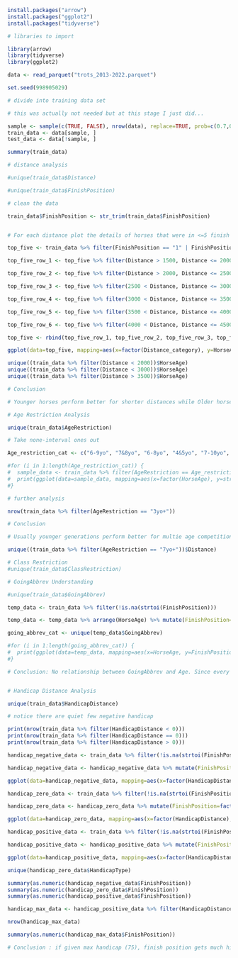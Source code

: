 ```r
install.packages("arrow")
install.packages("ggplot2")
install.packages("tidyverse")
```

```r
# libraries to import

library(arrow)
library(tidyverse)
library(ggplot2)

```

```r
data <- read_parquet("trots_2013-2022.parquet")

```



```r

set.seed(998905029)

# divide into training data set

# this was actually not needed but at this stage I just did...

sample <- sample(c(TRUE, FALSE), nrow(data), replace=TRUE, prob=c(0.7,0.3))
train_data <- data[sample, ]
test_data <- data[!sample, ]
```

```r
summary(train_data)
```

```r
# distance analysis

#unique(train_data$Distance)

#unique(train_data$FinishPosition)

# clean the data

train_data$FinishPosition <- str_trim(train_data$FinishPosition)


# For each distance plot the details of horses that were in <=5 finish position

top_five <- train_data %>% filter(FinishPosition == "1" | FinishPosition == "2" | FinishPosition == "3" | FinishPosition == "4" | FinishPosition == "5")

top_five_row_1 <- top_five %>% filter(Distance > 1500, Distance <= 2000) %>% mutate(Distance_category = "1500-2000")

top_five_row_2 <- top_five %>% filter(Distance > 2000, Distance <= 2500) %>% mutate(Distance_category = "2000-2500")

top_five_row_3 <- top_five %>% filter(2500 < Distance, Distance <= 3000) %>% mutate(Distance_category = "2500-3000")

top_five_row_4 <- top_five %>% filter(3000 < Distance, Distance <= 3500) %>% mutate(Distance_category = "3000-3500")

top_five_row_5 <- top_five %>% filter(3500 < Distance, Distance <= 4000) %>% mutate(Distance_category = "3500-4000")

top_five_row_6 <- top_five %>% filter(4000 < Distance, Distance <= 4500) %>% mutate(Distance_category = "4000-4500")

top_five <- rbind(top_five_row_1, top_five_row_2, top_five_row_3, top_five_row_4, top_five_row_5, top_five_row_6)

ggplot(data=top_five, mapping=aes(x=factor(Distance_category), y=HorseAge, col=Gender)) + geom_boxplot(position=position_dodge(0.6), width=0.5) + scale_y_continuous("Horse Age") + theme_bw() + theme(legend.position="bottom")

```

```r
unique((train_data %>% filter(Distance < 2000))$HorseAge)
unique((train_data %>% filter(Distance < 3000))$HorseAge)
unique((train_data %>% filter(Distance > 3500))$HorseAge)

# Conclusion

# Younger horses perform better for shorter distances while Older horses perform better for longer distances
```

```r

# Age Restriction Analysis

unique(train_data$AgeRestriction)

# Take none-interval ones out

Age_restriction_cat <- c("6-9yo", "7&8yo", "6-8yo", "4&5yo", "7-10yo", "6-10yo", "6&7yo", "5-10yo", "5&6yo", "5-7yo", "5-8yo", "5-9yo", "7-9yo", "8-10yo", "4-6yo",  "4-7yo", "4-10yo", "6yo+", "4yo+", "4-8yo", "8&9yo", "7yo+", "4-9yo", "3-5yo", "5yo+", "3yo+", "3-10yo", "8yo+", "9&10yo")

#for (i in 1:length(Age_restriction_cat)) {
#  sample_data <- train_data %>% filter(AgeRestriction == Age_restriction_cat[i]) %>% filter(strtoi(FinishPosition) < 11)
#  print(ggplot(data=sample_data, mapping=aes(x=factor(HorseAge), y=strtoi(FinishPosition))) + geom_boxplot() + ggtitle(Age_restriction_cat[i]))
#}

# further analysis

nrow(train_data %>% filter(AgeRestriction == "3yo+"))

# Conclusion

# Usually younger generations perform better for multie age competition. However, this may be related to the previous analysis as well.
```

```r

unique((train_data %>% filter(AgeRestriction == "7yo+"))$Distance)

```

```r
# Class Restriction
#unique(train_data$ClassRestriction)
```

```r
# GoingAbbrev Understanding

#unique(train_data$GoingAbbrev)

temp_data <- train_data %>% filter(!is.na(strtoi(FinishPosition)))

temp_data <- temp_data %>% arrange(HorseAge) %>% mutate(FinishPosition=factor(FinishPosition, levels=c("1", "2", "3", "4", "5", "6", "7", "8", "9", "10", "11", "12", "13", "14", "15", "16", "17", "18")))

going_abbrev_cat <- unique(temp_data$GoingAbbrev)

#for (i in 1:length(going_abbrev_cat)) {
#  print(ggplot(data=temp_data, mapping=aes(x=HorseAge, y=FinishPosition)) + geom_boxplot() + ggtitle(going_abbrev_cat[i]))
#}

# Conclusion: No relationship between GoingAbbrev and Age. Since every horses share the same GoingAbbrev, if we can't find any other correlation, there is no reason to consider this predictor.



```

```r

# Handicap Distance Analysis

unique(train_data$HandicapDistance)
```

```r

# notice there are quiet few negative handicap 

print(nrow(train_data %>% filter(HandicapDistance < 0)))
print(nrow(train_data %>% filter(HandicapDistance == 0)))
print(nrow(train_data %>% filter(HandicapDistance > 0)))

```

```r

handicap_negative_data <- train_data %>% filter(!is.na(strtoi(FinishPosition))) %>% filter(HandicapDistance < 0)

handicap_negative_data <- handicap_negative_data %>% mutate(FinishPosition=factor(FinishPosition, levels=c("1", "2", "3", "4", "5", "6", "7", "8", "9", "10", "11", "12", "13", "14", "15", "16", "17", "18")))

ggplot(data=handicap_negative_data, mapping=aes(x=factor(HandicapDistance), y=as.numeric(FinishPosition))) + geom_boxplot() + scale_y_continuous("Finish Position")

```

```r

handicap_zero_data <- train_data %>% filter(!is.na(strtoi(FinishPosition))) %>% filter(HandicapDistance == 0)

handicap_zero_data <- handicap_zero_data %>% mutate(FinishPosition=factor(FinishPosition, levels=c("1", "2", "3", "4", "5", "6", "7", "8", "9", "10", "11", "12", "13", "14", "15", "16", "17", "18")))

ggplot(data=handicap_zero_data, mapping=aes(x=factor(HandicapDistance), y=as.numeric(FinishPosition))) + geom_boxplot() + scale_y_continuous("Finish Position")
```

```r

handicap_positive_data <- train_data %>% filter(!is.na(strtoi(FinishPosition))) %>% filter(HandicapDistance > 0)

handicap_positive_data <- handicap_positive_data %>% mutate(FinishPosition=factor(FinishPosition, levels=c("1", "2", "3", "4", "5", "6", "7", "8", "9", "10", "11", "12", "13", "14", "15", "16", "17", "18")))

ggplot(data=handicap_positive_data, mapping=aes(x=factor(HandicapDistance), y=as.numeric(FinishPosition))) + geom_boxplot() + scale_y_continuous("Finish Position")
```

```r

unique(handicap_zero_data$HandicapType)
```


```r
summary(as.numeric(handicap_negative_data$FinishPosition))
summary(as.numeric(handicap_zero_data$FinishPosition))
summary(as.numeric(handicap_positive_data$FinishPosition))

handicap_max_data <- handicap_positive_data %>% filter(HandicapDistance == 75)

nrow(handicap_max_data)

summary(as.numeric(handicap_max_data$FinishPosition))

# Conclusion : if given max handicap (75), finish position gets much higher. Other positively handicapped showed a slight disadvantage 
```

